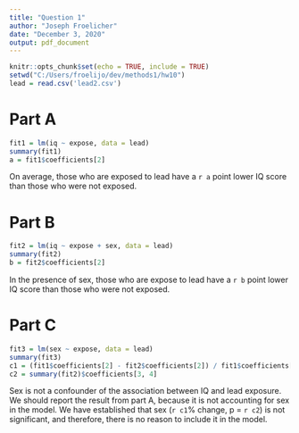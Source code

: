 ```yaml
---
title: "Question 1"
author: "Joseph Froelicher"
date: "December 3, 2020"
output: pdf_document
---
```


```r
knitr::opts_chunk$set(echo = TRUE, include = TRUE)
setwd("C:/Users/froelijo/dev/methods1/hw10")
lead = read.csv('lead2.csv')
```

# Part A
```r
fit1 = lm(iq ~ expose, data = lead)
summary(fit1)
a = fit1$coefficients[2]
```
On average, those who are exposed to lead have a `r a` point lower IQ score than those who were not exposed.
\newline
  
# Part B
```r
fit2 = lm(iq ~ expose + sex, data = lead)
summary(fit2)
b = fit2$coefficients[2]
```
In the presence of sex, those who are expose to lead have a `r b` point lower IQ score than those who were not exposed.
\newline
  
# Part C
```r
fit3 = lm(sex ~ expose, data = lead)
summary(fit3)
c1 = (fit1$coefficients[2] - fit2$coefficients[2]) / fit1$coefficients[2] * 100
c2 = summary(fit2)$coefficients[3, 4]
```
Sex is not a confounder of the association between IQ and lead exposure. We should report the result from part A, because it is not accounting for sex in the model. We have established that sex (`r c1`% change, p = `r c2`) is not significant, and therefore, there is no reason to include it in the model.

